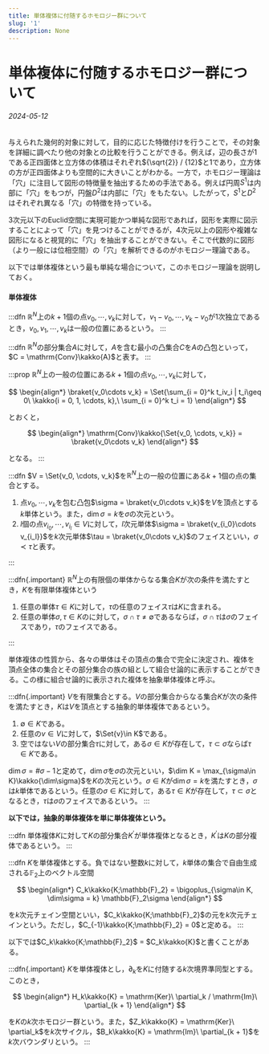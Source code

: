 ```yaml
---
title: 単体複体に付随するホモロジー群について
slug: '1'
description: None
---
```


# 単体複体に付随するホモロジー群について

###### 2024-05-12

与えられた幾何的対象に対して，目的に応じた特徴付けを行うことで，その対象を詳細に調べたり他の対象との比較を行うことができる。例えば，辺の長さが1である正四面体と立方体の体積はそれぞれ${\sqrt{2}} / {12}$と$1$であり，立方体の方が正四面体よりも空間的に大きいことがわかる。一方で，ホモロジー理論は「穴」に注目して図形の特徴量を抽出するための手法である。例えば円周$S^1$は内部に「穴」をもつが，円盤$D^2$は内部に「穴」をもたない。したがって，$S^1$と$D^2$はそれぞれ異なる「穴」の特徴を持っている。

$3$次元以下のEuclid空間に実現可能かつ単純な図形であれば，図形を実際に図示することによって「穴」を見つけることができるが，$4$次元以上の図形や複雑な図形になると視覚的に「穴」を抽出することができない。そこで代数的に図形（より一般には位相空間）の「穴」を解析できるのがホモロジー理論である。

以下では単体複体という最も単純な場合について，このホモロジー理論を説明しておく。

#### 単体複体

:::dfn
$\mathbb{R}^N$上の$k + 1$個の点$v_0, \cdots, v_{k}$に対して，$v_1 - v_0, \cdots, v_k - v_0$が$1$次独立であるとき，$v_0, v_1, \cdots, v_{k}$は一般の位置にあるという。
:::

:::dfn
$\mathbb{R}^N$の部分集合$A$に対して，$A$を含む最小の凸集合$C$を$A$の凸包といって，$C = \mathrm{Conv}\kakko{A}$と表す。
:::

:::prop
$\mathbb{R}^N$上の一般の位置にある$k + 1$個の点$v_0, \cdots, v_k$に対して，

$$
\begin{align*}
  \braket{v_0\cdots v_k} = \Set{\sum_{i = 0}^k t_iv_i | t_i\geq 0\ \kakko{i = 0, 1, \cdots, k},\ \sum_{i = 0}^k t_i = 1}
\end{align*}
$$

とおくと，

$$
\begin{align*}
  \mathrm{Conv}\kakko{\Set{v_0, \cdots, v_k}} = \braket{v_0\cdots v_k}
\end{align*}
$$

となる。
:::

:::dfn
$V = \Set{v_0, \cdots, v_k}$を$\mathbb{R}^N$上の一般の位置にある$k + 1$個の点の集合とする。

1. 点$v_0, \cdots, v_k$を包む凸包$\sigma = \braket{v_0\cdots v_k}$を$V$を頂点とする$k$単体という。また，$\dim \sigma = k$を$\sigma$の次元という。
2. $l$個の点$v_{i_0}, \cdots, v_{i_l}\in V$に対して，$l$次元単体$\sigma = \braket{v_{i_0}\cdots v_{i_l}}$を$k$次元単体$\tau = \braket{v_0\cdots v_k}$のフェイスといい，$\sigma \prec \tau$と表す。

:::

:::dfn{.important}
$\mathbb{R}^N$上の有限個の単体からなる集合$K$が次の条件を満たすとき，$K$を有限単体複体という

1. 任意の単体$\tau\in K$に対して，$\tau$の任意のフェイス$\tau$は$K$に含まれる。
2. 任意の単体$\sigma, \tau\in K$のに対して，$\sigma\cap\tau\neq\emptyset$であるならば，$\sigma\cap\tau$は$\sigma$のフェイスであり，$\tau$のフェイスである。

:::

単体複体の性質から、各々の単体はその頂点の集合で完全に決定され、複体を頂点全体の集合とその部分集合の族の組として組合せ論的に表示することができる。この様に組合せ論的に表示された複体を抽象単体複体と呼ぶ。

:::dfn{.important}
$V$を有限集合とする。$V$の部分集合からなる集合$K$が次の条件を満たすとき，$K$は$V$を頂点とする抽象的単体複体であるという。

1.  $\emptyset\in K$である。
2.  任意の$v\in V$に対して，$\Set{v}\in K$である。
3.  空ではない$V$の部分集合$\tau$に対して，ある$\sigma\in K$が存在して，$\tau\subset\sigma$ならば$\tau\in K$である。

$\dim\sigma = \#\sigma-1$と定めて，$\dim\sigma$を$\sigma$の次元といい，$\dim K = \max_{\sigma\in K}\kakko{\dim\sigma}$を$K$の次元という。$\sigma\in K$が$\dim\sigma = k$を満たすとき，$\sigma$は$k$単体であるという。任意の$\sigma\in K$に対して，ある$\tau\in K$が存在して，$\tau\subset\sigma$となるとき，$\tau$は$\sigma$のフェイスであるという。
:::

**以下では，抽象的単体複体を単に単体複体という。**

:::dfn
単体複体$K$に対して$K$の部分集合$K^\prime$が単体複体となるとき，$K^\prime$は$K$の部分複体であるという。
:::

:::dfn
$K$を単体複体とする。負ではない整数$k$に対して，$k$単体の集合で自由生成される$\mathbb{F}_2$上のベクトル空間

$$
\begin{align*}
  C_k\kakko{K;\mathbb{F}_2} = \bigoplus_{\sigma\in K, \dim\sigma = k} \mathbb{F}_2\sigma
\end{align*}
$$

を$k$次元チェイン空間といい，$C_k\kakko{K;\mathbb{F}_2}$の元を$k$次元チェインという。ただし，$C_{-1}\kakko{K;\mathbb{F}_2} = 0$と定める。
:::

以下では$C_k\kakko{K;\mathbb{F}_2}$ = $C_k\kakko{K}$と書くことがある。

:::dfn{.important}
$K$を単体複体とし，$\partial_k$を$K$に付随する$k$次境界準同型とする。このとき，

$$
\begin{align*}
  H_k\kakko{K} = \mathrm{Ker}\ \partial_k / \mathrm{Im}\ \partial_{k + 1}
\end{align*}
$$

を$K$の$k$次ホモロジー群という。また，$Z_k\kakko{K} = \mathrm{Ker}\ \partial_k$を$k$次サイクル，$B_k\kakko{K} = \mathrm{Im}\ \partial_{k + 1}$を$k$次バウンダリという。
:::

